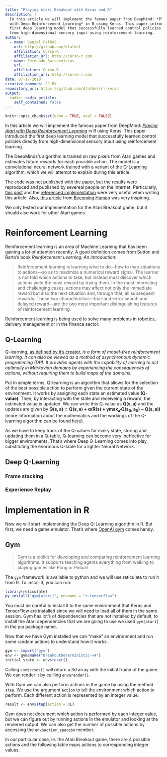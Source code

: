 ```yaml
---
title: "Playing Atari Breakout with Keras and R"
description: |
  In this article we will implement the famous paper from DeepMind: *Playing Atari 
  with Deep Reinforcement Learning* in R using Keras. This paper introduced the 
  first deep learning model that successfully learned control policies directly 
  from high-dimensional sensory input using reinforcement learning.
author:
  - name: Daniel Falbel 
    url: http://github.com/dfalbel
    affiliation: Curso-R
    affiliation_url: http://curso-r.com
  - name: Fernando Barscevicius
    url: 
    affiliation: Curso-R
    affiliation_url: http://curso-r.com
date: 07-17-2018
creative_commons: CC BY
repository_url: https://github.com/dfalbel/rl-keras
output: 
  radix::radix_article:
    self_contained: false
---
```


```r
knitr::opts_chunk$set(echo = TRUE, eval = FALSE)
```

In this article we will implement the famous paper from DeepMind: [*Playing Atari with Deep Reinforcement Learning*](https://www.cs.toronto.edu/~vmnih/docs/dqn.pdf) in R using Keras. This paper introduced the first deep learning model that successfully learned control policies directly from high-dimensional sensory input using reinforcement learning.

The DeepMinds's algorithm is trained on raw pixels from Atari games and estimates future rewards for each possible action. The model is a convolutional neural network trained with a variant of the [Q-Learning](https://en.wikipedia.org/wiki/Q-learning) algorithm, which we will attempt to explain during this article.

The code was not published with the paper, but the results were reproduced and published by severeal people on the internet. Particularly, [this post](https://yanpanlau.github.io/2016/07/10/FlappyBird-Keras.html) and the [referenced implementation](https://github.com/yenchenlin/DeepLearningFlappyBird) were very useful when writing this article. Also, [this article](https://becominghuman.ai/lets-build-an-atari-ai-part-1-dqn-df57e8ff3b26) from [Becoming Human](https://becominghuman.ai) was very inspiring.

We only tested our implementation for the Atari Breakout game, but it should also work for other Atari games.

# Reinforcement Learning

Reinforcement learning is an area of Machine Learning that has been gaining a lot of attention recently. A good definition comes from Sutton and Barto's book *Reinforcement Learning: An Introduction*:

> Reinforcement learning is learning what to do—how to map situations to actions—so as to maximize a numerical reward signal. The learner is not told which actions to take, but instead must discover which actions yield the most reward by trying them. In the most interesting and challenging cases, actions may affect not only the immediate reward but also the next situation and, through that, all subsequent rewards. These two characteristics—trial-and-error search and delayed reward—are the two most important distinguishing features of reinforcement learning.

Reinforcement learning is being used to solve many problems in robotics, delivery management or in the finance sector.

## Q-Learning

Q-learning, [as defined by it's creator](https://link.springer.com/content/pdf/10.1007%2FBF00992698.pdf), *is a form of model-free reinforcement learning. It can also be viewed as a method of asynchronous dynamic programming (DP). It provides agents with the capability of learning to act optimally in Markovian domains by experiencing the consequences of actions, without requiring them to build maps of the domains.*

Put in simple terms, Q-learning is an algorithm that allows for the selection of the best possible action to perform given the current state of the environment. It works by assigning each state an estimated value **(Q-value)**. Then, by interacting with the state and receiveing a reward, the estimated value is updated. We can write this Q-value as $\mathbf{Q(s, a)}$ and the updates are given by $\mathbf{Q(s, a) = Q(s, a) + \alpha(R(s) + γmax_{a'}Q(s_0, a_0) − Q(s, a))}$ (more information about the mathematics and the workings of the Q-learning algorithm can be found [here](http://neuro.cs.ut.ee/demystifying-deep-reinforcement-learning/)).

As we have to keep track of the Q-values for every state, storing and updating them in a Q-table, Q-learning can become very ineffective for bigger environments. That's where Deep Q-Learning comes into play, substituting the enormous Q-table for a lighter Neural Network.

## Deep Q-Learning

### Frame stacking

### Experience Replay

# Implementation in R

Now we will start implementing the Deep Q-Learning algorithm in R. But first, we need a game emulator. That's where [OpenAI gym](https://gym.openai.com) comes handy. 

## Gym

> Gym is a toolkit for developing and comparing reinforcement learning algorithms. It supports teaching agents everything from walking to playing games like Pong or Pinball.

The `gym` framework is available to python and we will use reticulate to run it from R. To install it, you can run:

```r
library(reticulate)
py_install("gym[atari]", envname = "r-tensorflow")
```

You must be careful to install it to the same environment that Keras and TensorFlow are installed since we will need to load all of them in the same session. Gym has lot's of dependencies that are not installed by default, to install the Atari dependencies that we are going to use we used `gym[atari]` in the pip package name.

Now that we have Gym installed we can "make" an environment and run some random actions to understand how it works.

```r
gym <- import("gym")
env <- gym$make("BreakoutDeterministic-v4")
initial_state <- env$reset()
```

Calling `env$reset()` will return a 3d array with the initial frame of the game.
We can render it by calliing `env$render()`.

With Gym we can also perform actions in the game by using the method `step`. We use the argument `action` to tell the environment which action to perform. Each different action is represented by an integer value. 

```r
result <- env$step(action = 0L)
```

Gym does not document which action is performed by each integer value, but we can figure out by running actions in the emulator and looking at the rendered output. We can also get the number of possible actions by accessing the `env$action_space$n` member.

In our particular case, ie. the Atari Breakout game, there are 4 possible actions and the following table maps actions to corresponding integer values.

| 



























